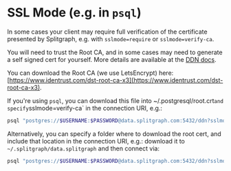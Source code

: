 # SSL Mode (e.g. in `psql`)

In some cases your client may require full verification of the certificate
presented by Splitgraph, e.g. with `sslmode=require` or `sslmode=verify-ca`.

You will need to trust the Root CA, and in some cases may need to generate
a self signed cert for yourself. More details are available at the [DDN docs](https://www.splitgraph.com/docs/splitgraph-cloud/data-delivery-network#ssl-encryption-and-server-certificate).

You can download the Root CA (we use LetsEncrypt) here: [https://www.identrust.com/dst-root-ca-x3](https://www.identrust.com/dst-root-ca-x3).

If you're using `psql`, you can download this file into ~/.postgresql/root.crt` and specify `sslmode=verify-ca` in the connection URI, e.g.:

```bash
psql "postgres://$USERNAME:$PASSWORD@data.splitgraph.com:5432/ddn?sslmode=verify-ca"
```

Alternatively, you can specify a folder where to download the root cert, and
include that location in the connection URI, e.g.: download it to
`~/.splitgraph/data.splitgraph` and then connect via:

```bash
psql "postgres://$USERNAME:$PASSWORD@data.splitgraph.com:5432/ddn?sslmode=verify-ca&sslrootcert=$HOME/.splitgraph/data.splitgraph.com.crt"
```
